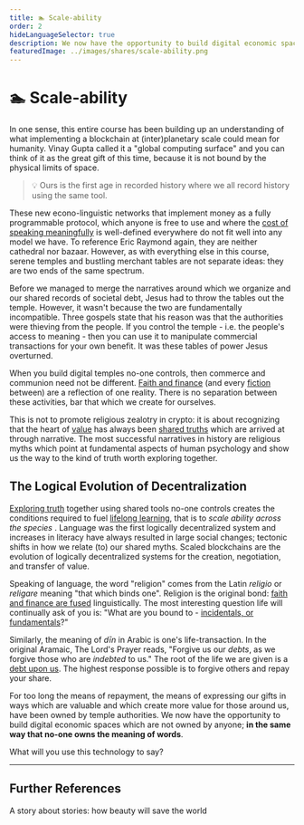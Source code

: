 ```yaml
---
title: 🏊 Scale-ability
order: 2
hideLanguageSelector: true
description: We now have the opportunity to build digital economic spaces which are not owned by anyone; in the same way that no-one owns the meaning of words. What will you use this technology to say?
featuredImage: ../images/shares/scale-ability.png
---
```


# 🏊 Scale-ability

In one sense, this entire course has been building up an understanding of what implementing a 
blockchain at (inter)planetary scale could mean for humanity. Vinay Gupta called it a "global 
computing surface" and you can think of it as the great gift of this time, because it is not 
bound by the physical limits of space.

> 💡 Ours is the first age in recorded history where we all record history using the same tool.

These new econo-linguistic networks that implement money as a fully programmable protocol, 
which anyone is free to use and where the [cost of speaking meaningfully](/learn/module-2/money-speech/#magic-internet-meaning) 
is well-defined everywhere do not fit well into any model we have. To reference Eric Raymond 
again, they are neither cathedral nor bazaar. However, as with everything else in this course, 
serene temples and bustling merchant tables are not separate ideas: they are two ends of the 
same spectrum. 

Before we managed to merge the narratives around which we organize and our shared records of 
societal debt, Jesus had to throw the tables out the temple. However, it wasn't because the 
two are fundamentally incompatible. Three gospels state that his reason was that the 
authorities were thieving from the people. If you control the temple - i.e. the people's 
access to meaning - then you can use it to manipulate commercial transactions for your own 
benefit. It was these tables of power Jesus overturned.

When you build digital temples no-one controls, then commerce and communion need not be 
different. [Faith and finance](/learn/module-1/playdough-protocols/#faith-and-finance) (and 
every [fiction](/learn/module-1/value/#consensus) between) are a reflection of one reality. 
There is no separation between these activities, bar that which we create for ourselves.

This is not to promote religious zealotry in crypto: it is about recognizing that the heart 
of [value](/learn/module-1/value/) has always been [shared truths](/learn/module-0/trust/) 
which are arrived at through narrative. The most successful narratives in history are religious 
myths which point at fundamental aspects of human psychology and show us the way to the kind of 
truth worth exploring together. 

## The Logical Evolution of Decentralization

[Exploring truth](/learn/module-5/reveal-theuniverse/#the-value-of-truth) together using shared 
tools no-one controls creates the conditions required to fuel [lifelong learning](/learn/module-6/learn), 
that is to *scale ability across the species*
. <Link to="https://medium.com/@VitalikButerin/the-meaning-of-decentralization-a0c92b76a274" >Language was the first logically decentralized system</Link> 
and increases in literacy have always resulted in large social changes; tectonic shifts in how 
we relate (to) our shared myths. Scaled blockchains are the evolution of logically 
decentralized systems for the creation, negotiation, and transfer of value.

Speaking of language, the word "religion" comes from the Latin *religio* or *religare* meaning 
"that which binds one". Religion is the original bond: [faith and finance are fused](/learn/module-2/debt/#debt-and-morality) 
linguistically. The most interesting question life will continually ask of you is: "What are 
you bound to - [incidentals, or fundamentals](/learn/module-0/conversation/#brief)?"

Similarly, the meaning of *<Link to="https://en.wikipedia.org/wiki/Din_(Arabic)" >dīn</Link>* 
in Arabic is one's life-transaction. In the 
original <Link to="https://www.youtube.com/watch?v=-an6hvx6o-c&list=PL5ClmaG2tnPNgqWDBGCWAQxD0sYpbfPRK&index=30" >Aramaic</Link>, 
The Lord's Prayer reads, "Forgive us our *debts*, as we forgive those who are *indebted* to us." 
The root of the life we are given is a [debt upon us](/learn/module-2/debt/#debt-and-morality). 
The highest response possible is to forgive others and repay your share.

For too long the means of repayment, the means of expressing our gifts in ways which are 
valuable and which create more value for those around us, have been owned by temple authorities. 
We now have the opportunity to build digital economic spaces which are not owned by anyone; 
**in the same way that no-one owns the meaning of words**. 

What will you use this technology to say?

---

## Further References

<List>

<Link to="https://www.youtube.com/watch?v=LwLP62fL83k&list=PL5ClmaG2tnPNgqWDBGCWAQxD0sYpbfPRK&index=33">

A story about stories: how beauty will save the world

</Link>

</List>